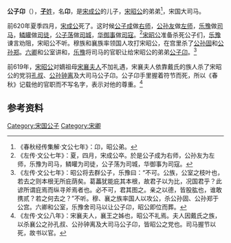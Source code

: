 {{Infobox 先秦人物
|名称= 公子卬
|图像=
|图说=
|姓=[[子姓|子]]
|氏=
|名=卬
|字=
|别名=
|别字=
|谥号=
|时代=春秋时期
|国家=
|身份=宋国[[大司马|大司马]]
|出生=
|逝世=前619年
|在位=
|父=[[宋成公|宋成公]]
|母=
|正妻=
|妾=
|子女=
|太子=
}}
'''公子卬'''（{{bd|？||前619年||}}），[[子姓|'''子'''姓]]，名'''卬'''，是[[宋成公|宋成公]]的儿子，[[宋昭公|宋昭公]]的弟弟<ref>《春秋经传集解·文公七年》：卬，昭公弟。</ref>，宋国大司马。

前620年夏季四月，[[宋成公|宋成公]]死了。这时候[[公子成|公子成]]做[[右师|右师]]，[[公孙友|公孙友]]做[[左师|左师]]，[[乐豫|乐豫]]做[[司马|司马]]，[[鳞矔|鳞矔]]做[[司徒|司徒]]，[[公子荡|公子荡]]做[[司城|司城]]，[[华御事|华御事]]做[[司寇|司寇]]。<ref>《左传·文公七年》：夏，四月，宋成公卒。於是公子成为右师，公孙友为左师，乐豫为司马，鳞矔为司徒，公子荡为司城，华御事为司寇。</ref>[[宋昭公|宋昭公]]准备杀死公子们，[[乐豫|乐豫]]谏言劝阻，宋昭公不听。穆族和襄族率领国人攻打宋昭公，在宫里杀了[[公孙固|公孙固]]和[[公孙郑|公孙郑]]。[[六卿|六卿]]和公室讲和，[[乐豫|乐豫]]将司马的官职让给宋昭公的弟弟[[公子卬|公子卬]]。<ref>《左传·文公七年》：昭公将去群公子，乐豫曰：“不可。公族，公室之枝叶也，若去之则本根无所庇荫矣。葛藟犹能庇其本根，故君子以为比，况国君乎？此谚所谓庇焉而纵寻斧焉者也。必不可，君其图之。亲之以德，皆股肱也，谁敢携贰？若之何去之？”不听。穆、襄之族率国人以攻公，杀公孙固、公孙郑于公宫。六卿和公室，乐豫舍司马以让公子卬，昭公即位而葬。</ref>

前619年，[[宋昭公|宋昭公]]对嫡祖母[[宋襄夫人|宋襄夫人]]不加礼遇，宋襄夫人依靠戴氏的族人杀了宋昭公的党羽[[孔叔_(宋国)|孔叔]]、[[公孙钟离|公孙钟离]]及大司马公子卬。公子卬手里握着符节而死，所以《春秋》记载他的官职而不写名字，表示对他的尊重。<ref>《左传·文公八年》：宋襄夫人，襄王之姊也，昭公不礼焉。夫人因戴氏之族，以杀襄公之孙孔叔、公孙钟离及大司马公子卬，皆昭公之党也。司马握节以死，故书以官。</ref>

== 参考资料 ==
{{reflist}}

[[Category:宋国公子|Category:宋国公子]]
[[Category:宋卿|Category:宋卿]]